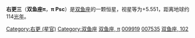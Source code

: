 {{Starbox begin
| name = pi Psc
}}
{{Starbox observe
| epoch = [[J2000.0|J2000.0]]
| constell = [[双鱼座|双鱼座]]
| 星官 = [[:Category:右更_(星官)|右更]] （[[娄宿|娄宿]]）
| ra = {{RA| +1| 37| 5.96}}
| dec = {{DEC| 12| 8| 29.44}}
| appmag_v = 5.551
}}
{{Starbox character
| class =  F0V
| b-v =  +0.353
| u-b =  +0.032
| variable = [[变星|变星]]
}}
{{Starbox astrometry
| radial_v =  -1
| prop_mo_ra = -77.29
| prop_mo_dec = 9.13
| parallax = 28.50
| p_error = 0.97
| absmag_v = 2.83
}}
{{Starbox catalog
| names =双鱼座102，[[SAO星表|SAO]] 92536，[[HD星表|HD]] 9919，[[HR星表|HR]] 463，[[依巴谷星表|HIP]] 7535
}}
{{Starbox reference |Simbad=pi+Psc }}
{{Starbox end}}

'''右更三'''（'''双鱼座π'''，'''π Psc'''）是[[双鱼座|双鱼座]]的一颗恒星，视星等为+5.551，距离地球约114[[光年|光年]]。

{{Stars of Pisces}}
{{星官|右更|5|5}}

[[Category:右更_(星官)|Category:右更 (星官)]]
[[Category:双鱼座|Category:双鱼座]]
[[Category:拜耳天体|双鱼座, π]]
[[Category:HD和HDE天體|009919]]
[[Category:HIP天體|007535]]
[[Category:佛氏天體|双鱼座, 102]]